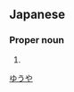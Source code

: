 ==Japanese==
{{ja-kanjitab|雄|哉}}

===Proper noun===
{{ja-pos|proper|ゆうや}}

# {{given name|male|lang=ja}}

[[Category:Japanese male given names|ゆうや]]